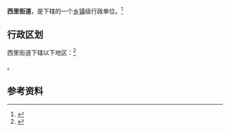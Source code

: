 {{中国乡级行政区|13/01/04/011/000}}

'''西里街道'''，是{{PRC admin/fullname|13/01/04/011/000|3}}下辖的一个[[乡镇|乡镇]]级行政单位。<ref>{{PRC admin/ref sgc|{{PRC admin/parent|13/01/04/011/000}}}}</ref>

== 行政区划 ==

西里街道下辖以下地区：<ref>{{PRC admin/ref sgc|13/01/04/011/000}}</ref>

{{PRC admin/children|13/01/04/011/000}}。

== 参考资料 ==

{{reflist}}

{{行政区划小作品}}
{{PRC admin/navcat|13/01/04/011/000}}